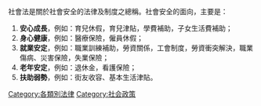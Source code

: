 社會法是關於社會安全的法律及制度之總稱。社會安全的面向，主要是：
#'''安心成長'''，例如：育兒休假，育兒津貼，學費補助，子女生活費補助；
#'''身心健康'''，例如：醫療保險，僱員休假；
#'''就業安定'''，例如：職業訓練補助，勞資關係，工會制度，勞資衝突解決，職業傷病、災害保險，失業保險；
#'''老年安定'''，例如：退休金，看護保險；
#'''扶助弱勢'''，例如：街友收容、基本生活津貼。

[[Category:各類別法律|Category:各類別法律]]
[[Category:社会政策|Category:社会政策]]